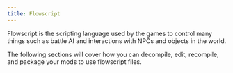 ```yaml
---
title: Flowscript
---
```


Flowscript is the scripting language used by the games to control many things such as battle AI and interactions with NPCs and objects in the world.

The following sections will cover how you can decompile, edit, recompile, and package your mods to use flowscript files.
